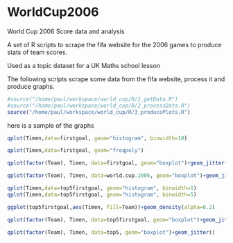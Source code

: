 WorldCup2006
============

World Cup 2006 Score data and analysis

A set of R scripts to scrape the fifa website for the 2006 
games to produce stats of team scores.

Used as a topic dataset for a UK Maths school lesson

The following scripts scrape some data from the fifa website, process 
it and produce graphs.

```r
#source("/home/paul/workspace/world_cup/R/1_getData.R")
#source("/home/paul/workspace/world_cup/R/2_processData.R")
source("/home/paul/workspace/world_cup/R/3_producePlots.R")
```

here is a sample of the graphs

```r
qplot(Timen,data=firstgoal, geom="histogram", binwidth=10)

qplot(Timen,data=firstgoal, geom="freqpoly")

qplot(factor(Team), Timen, data=firstgoal, geom="boxplot")+geom_jitter()

qplot(factor(Team), Timen, data=world.cup.2006, geom="boxplot")+geom_jitter()

qplot(Timen,data=top5firstgoal, geom="histogram", binwidth=1)
qplot(Timen,data=top5firstgoal, geom="histogram", binwidth=5)

ggplot(top5firstgoal,aes(Timen, fill=Team))+geom_density(alpha=0.2)

qplot(factor(Team), Timen, data=top5firstgoal, geom="boxplot")+geom_jitter()

qplot(factor(Team), Timen, data=top5, geom="boxplot")+geom_jitter()


```


